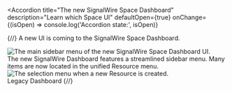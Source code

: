 
<Accordion 
  title="The new SignalWire Space Dashboard"
  description="Learn which Space UI"
  defaultOpen={true}
  onChange={(isOpen) => console.log('Accordion state:', isOpen)}
>

{/*<Admonition type="info" icon="✨" title="New Dashboard">*/}
    A new UI is coming to the SignalWire Space Dashboard.
    <Tabs>
        <TabItem value="newui" label="New Dashboard">
            <div class="row">
                <div class="col col--4">
                <Frame caption="The redesigned main menu.">
                    ![The main sidebar menu of the new SignalWire Space Dashboard UI.](/images/dashboard/sidebar/new-sidebar.webp)
                </Frame>
                </div>
                <div class="col col--8">
                    The new SignalWire Dashboard features a streamlined sidebar menu. 
                    Many items are now located in the unified Resource menu.
                    <Frame>
                        ![The selection menu when a new Resource is created.](/images/dashboard/resources/add-new-resource.webp)
                    </Frame>    
                </div>
            </div>
        </TabItem>
        <TabItem value="legacyui" label="Legacy Dashboard">Legacy Dashboard</TabItem>
    </Tabs>
{/*</Admonition>*/}

</Accordion>